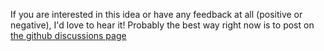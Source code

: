 If you are interested in this idea or have any feedback at all (positive or negative), I'd love to hear it! Probably the best way right now is to post on [the github discussions page](https://github.com/JonLoesch/optimistic-updates/discussions)
